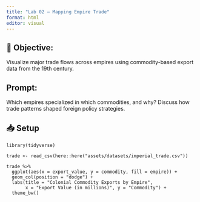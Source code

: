 ```yaml
---
title: "Lab 02 – Mapping Empire Trade"
format: html
editor: visual
---
```


## 🧭 Objective: 
Visualize major trade flows across empires using commodity-based export data from the 19th century.

## Prompt: 
Which empires specialized in which commodities, and why? Discuss how trade patterns shaped foreign policy strategies.

## 📥 Setup
```webr-r
library(tidyverse)

trade <- read_csv(here::here("assets/datasets/imperial_trade.csv"))

trade %>%
  ggplot(aes(x = export_value, y = commodity, fill = empire)) +
  geom_col(position = "dodge") +
  labs(title = "Colonial Commodity Exports by Empire",
       x = "Export Value (in millions)", y = "Commodity") +
  theme_bw()
```
